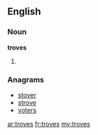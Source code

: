 ==English==

===Noun===
'''troves'''

# {{plural of|[[trove]]}}

===Anagrams===
* [[stover#English|stover]]
* [[strove#English|strove]]
* [[voters#English|voters]]

[[ar:troves]]
[[fr:troves]]
[[my:troves]]